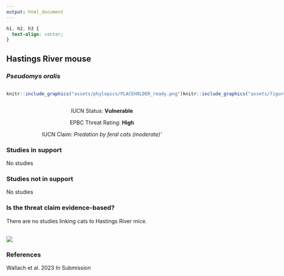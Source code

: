 ```yaml
---
output: html_document
---
```

```css
h1, h2, h3 {
  text-align: center;
}
```

## **Hastings River mouse**
### *Pseudomys oralis*

:::: {style="display: flex;"}

::: {}
  ```r
  knitr::include_graphics("assets/phylopics/PLACEHOLDER_ready.png")
  ```
:::

::: {}

:::

::: {}
  ```r
  knitr::include_graphics("assets/figures/Map_Cat_Pseudomys oralis.png")
  ```
:::

::::
<center>
IUCN Status: **Vulnerable**

EPBC Threat Rating: **High**

IUCN Claim: *Predation by feral cats (moderate)'*

</center>

### Studies in support

No studies

### Studies not in support

No studies

### Is the threat claim evidence-based?

There are no studies linking cats to Hastings River mice.
<br>
<br>

![](assets/figures/Main_Evidence_Cat_Pseudomys oralis.png)

### References



Wallach et al. 2023 In Submission

